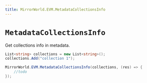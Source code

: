 ```yaml
---
title: MirrorWorld.EVM.MetadataCollectionsInfo
---
```


# `MetadataCollectionsInfo`

Get collections info in metadata.

```csharp
List<string> collections = new List<string>();
collections.Add("collection 1");

MirrorWorld.EVM.MetadataCollectionsInfo(collections, (res) => {
    //todo
});
```